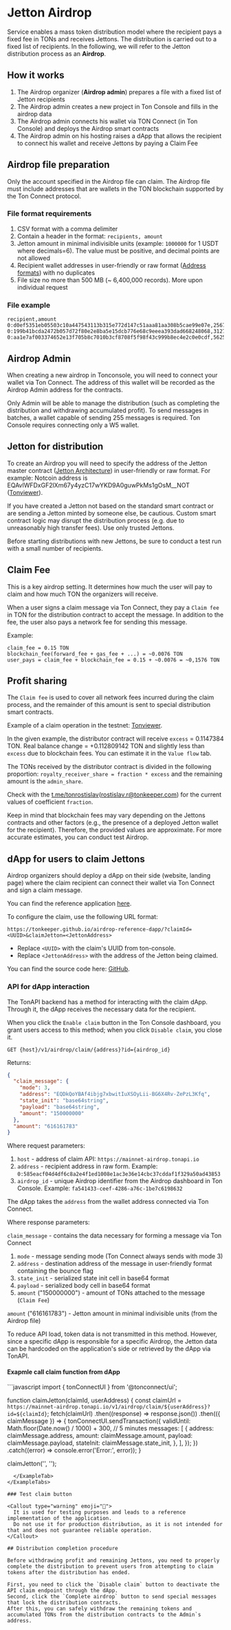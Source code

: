 
# Jetton Airdrop

Service enables a mass token distribution model where the recipient pays a fixed fee in TONs and receives Jettons.
The distribution is carried out to a fixed list of recipients. In the following, we will refer to the Jetton distribution process as an **Airdrop**.

## How it works
1. The Airdrop organizer (**Airdrop admin**) prepares a file with a fixed list of Jetton recipients
2. The Airdrop admin creates a new project in Ton Console and fills in the airdrop data
3. The Airdrop admin connects his wallet via TON Connect (in Ton Console) and deploys the Airdrop smart contracts
4. The Airdrop admin on his hosting raises a dApp that allows the recipient to connect his wallet and receive Jettons by paying a Claim Fee

## Airdrop file preparation

<Callout type="warning" emoji="🚨">
    Only the account specified in the Airdrop file can claim.
    The Airdrop file must include addresses that are wallets in the TON blockchain supported by the Ton Connect protocol.
</Callout>

### File format requirements
1. CSV format with a comma delimiter
2. Contain a header in the format: `recipients, amount`
3. Jetton amount in minimal indivisible units (example: `1000000` for 1 USDT where decimals=6). The value must be positive, and decimal points are not allowed
4. Recipient wallet addresses in user-friendly or raw format ([Address formats](https://docs.ton.org/v3/documentation/smart-contracts/addresses#raw-and-user-friendly-addresses)) with no duplicates
5. File size no more than 500 MB (~ 6,400,000 records). More upon individual request

### File example
```csv
recipient,amount
0:d0ef5351eb05503c10a447543113b315e772d147c51aaa81aa308b5cae99e07e,2567953998
0:199b41bcda2472b057d72f80e2e8ba5e15dcb776e68c9eeea393dad668248068,3127429615
0:aa1e7af003374652e13f705b8c7010b3cf8708f5f98f43c999b8ec4e2c0e0cdf,562536354
```

## Airdrop Admin

When creating a new airdrop in Tonconsole, you will need to connect your wallet via Ton Connect.
The address of this wallet will be recorded as the Airdrop Admin address for the contracts.

<Callout type="warning" emoji="🚨">
    Only Admin will be able to manage the distribution (such as completing the distribution and withdrawing accumulated profit).
    To send messages in batches, a wallet capable of sending 255 messages is required. Ton Console requires connecting only a W5 wallet.
</Callout>

## Jetton for distribution

To create an Airdrop you will need to specify the address of the Jetton master contract ([Jetton Architecture](https://docs.ton.org/v3/guidelines/dapps/asset-processing/jettons#jetton-architecture)) in user-friendly or raw format.
For example: Notcoin address is EQAvlWFDxGF2lXm67y4yzC17wYKD9A0guwPkMs1gOsM__NOT ([Tonviewer](https://tonviewer.com/EQAvlWFDxGF2lXm67y4yzC17wYKD9A0guwPkMs1gOsM__NOT)).

If you have created a Jetton not based on the standard smart contract or are sending a Jetton minted by someone else, be cautious.
Custom smart contract logic may disrupt the distribution process (e.g. due to unreasonably high transfer fees). Use only trusted Jettons.

<Callout type="warning" emoji="🚨">
  Before starting distributions with new Jettons, be sure to conduct a test run with a small number of recipients.
</Callout>

## Claim Fee

This is a key airdrop setting. It determines how much the user will pay to claim and how much TON the organizers will receive.

When a user signs a claim message via Ton Connect, they pay a `Claim fee` in TON for the distribution contract to accept the message.
In addition to the fee, the user also pays a network fee for sending this message.

Example:
```
claim_fee = 0.15 TON
blockchain_fee(forward_fee + gas_fee + ...) = ~0.0076 TON
user_pays = claim_fee + blockchain_fee = 0.15 + ~0.0076 = ~0,1576 TON
```

## Profit sharing

The `Claim fee` is used to cover all network fees incurred during the claim process, and the remainder of this amount is sent to special distribution smart contracts.

Example of a claim operation in the testnet: [Tonviewer](https://testnet.tonviewer.com/transaction/7076abbeb1a4e614965ed5f97b8e400bb2227aca54a72b60f2e373d2d0a92207).

In the given example, the distributor contract will receive `excess` = 0.1147384 TON.
Real balance change = +0.112809142 TON and slightly less than `excess` due to blockchain fees. You can estimate it in the `Value flow` tab.

The TONs received by the distributor contract is divided in the following proportion:
`royalty_receiver_share = fraction * excess` and the remaining amount is the `admin_share`.

Check with the [t.me/tonrostislav](https://t.me/tonrostislav)([rostislav.r@tonkeeper.com](mailto:rostislav.r@tonkeeper.com)) for the current values of coefficient `fraction`.

<Callout type="warning" emoji="🚨">
  Keep in mind that blockchain fees may vary depending on the Jettons contracts and other factors (e.g., the presence of a deployed Jetton wallet for the recipient).
  Therefore, the provided values are approximate. For more accurate estimates, you can conduct test Airdrop.
</Callout>

## dApp for users to claim Jettons

Airdrop organizers should deploy a dApp on their side (website, landing page) where the claim recipient can connect their wallet via Ton Connect and sign a claim message.

You can find the reference application [here](https://tonkeeper.github.io/airdrop-reference-dapp/).

To configure the claim, use the following URL format:
```
https://tonkeeper.github.io/airdrop-reference-dapp/?claimId=<UUID>&claimJetton=<JettonAddress>
```

- Replace `<UUID>` with the claim's UUID from ton-console.
- Replace `<JettonAddress>` with the address of the Jetton being claimed.

You can find the source code here: [GitHub](https://github.com/tonkeeper/airdrop-reference-dapp).

### API for dApp interaction

The TonAPI backend has a method for interacting with the claim dApp. Through it, the dApp receives the necessary data for the recipient.

When you click the `Enable claim` button in the Ton Console dashboard, you grant users access to this method; when you click `Disable claim`, you close it.

`GET {host}/v1/airdrop/claim/{address}?id={airdrop_id}`

Returns:
```json
{
  "claim_message": {
    "mode": 3,
    "address": "EQDkQoYBAf4ibjg7xbwitIuXSOyLii-BG6X4Rv-ZePzL3Kfq",
    "state_init": "base64string",
    "payload": "base64string",
    "amount": "150000000"
  },
  "amount": "616161783"
}
```

Where request parameters:
1. `host` - address of claim API: `https://mainnet-airdrop.tonapi.io`
2. `address` - recipient address in raw form. Example: `0:585eacf04d4df6c8a2e4f1ed1008e1ac3e36e14cbc37cddaf1f329a50ad43853`
3. `airdrop_id` - unique Airdrop identifier from the Airdrop dashboard in Ton Console. Example: `fa541433-ceef-4286-a76c-1be7c6198632`

The dApp takes the `address` from the wallet address connected via Ton Connect.

Where response parameters:

`claim_message` - contains the data necessary for forming a message via Ton Connect
1. `mode` - message sending mode (Ton Connect always sends with mode 3)
2. `address` - destination address of the message in user-friendly format containing the bounce flag
3. `state_init` - serialized state init cell in base64 format
4. `payload` - serialized body cell in base64 format
5. `amount` ("150000000") - amount of TONs attached to the message (`Claim Fee`)

`amount` ("616161783") - Jetton amount in minimal indivisible units (from the Airdrop file)

To reduce API load, token data is not transmitted in this method.
However, since a specific dApp is responsible for a specific Airdrop, the Jetton data can be hardcoded on the application's side or retrieved by the dApp via TonAPI.

#### Exapmle call claim function from dApp
<ExampleTabs>
  <ExampleTab label="JavaScript">
```javascript
import { tonConnectUI } from '@tonconnect/ui';

function claimJetton(claimId, userAddress) {
    const claimUrl = `https://mainnet-airdrop.tonapi.io/v1/airdrop/claim/${userAddress}?id=${claimId}`;
    fetch(claimUrl)
        .then((response) => response.json())
        .then(({ claimMessage }) => {
            tonConnectUI.sendTransaction({
                validUntil: Math.floor(Date.now() / 1000) + 300, // 5 minutes
                messages: [
                    {
                        address: claimMessage.address,
                        amount: claimMessage.amount,
                        payload: claimMessage.payload,
                        stateInit: claimMessage.state_init,
                    },
                ],
            });
        })
        .catch((error) => console.error('Error:', error));
}

claimJetton('<UUID of airdrop from tonconsole>', '<User address from tonConnectUI>');
```
  </ExampleTab>
</ExampleTabs>

### Test claim button

<Callout type="warning" emoji="🚨">
  It is used for testing purposes and leads to a reference implementation of the application. 
  Do not use it for production distribution, as it is not intended for that and does not guarantee reliable operation.
</Callout>

## Distribution completion procedure

Before withdrawing profit and remaining Jettons, you need to properly complete the distribution to prevent users from attempting to claim tokens after the distribution has ended.

First, you need to click the `Disable claim` button to deactivate the API claim endpoint through the dApp.
Second, click the `Complete airdrop` button to send special messages that lock the distribution contracts.
After this, you can safely withdraw the remaining tokens and accumulated TONs from the distribution contracts to the Admin`s address.
